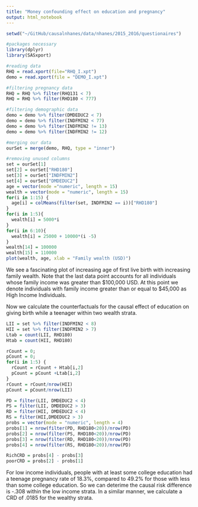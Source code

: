 ```yaml
---
title: "Money confounding effect on education and pregnancy"
output: html_notebook
---
```



```r
setwd("~/GitHub/causalnhanes/data/nhanes/2015_2016/questionaires")

#packages necessary
library(dplyr)
library(SASxport)

#reading data
RHQ = read.xport(file="RHQ_I.xpt")
demo = read.xport(file = "DEMO_I.xpt")

#filtering pregnancy data
RHQ = RHQ %>% filter(RHQ131 < 7)
RHQ = RHQ %>% filter(RHD180 < 777)

#filtering demographic data
demo = demo %>% filter(DMDEDUC2 < 7)
demo = demo %>% filter(INDFMIN2 < 77)
demo = demo %>% filter(INDFMIN2 != 13)
demo = demo %>% filter(INDFMIN2 != 12)

#merging our data
ourSet = merge(demo, RHQ, type = "inner")

#removing unused columns
set = ourSet[1]
set[2] = ourSet["RHD180"]
set[3] = ourSet["INDFMIN2"]
set[4] = ourSet["DMDEDUC2"]
age = vector(mode ="numeric", length = 15)
wealth = vector(mode = "numeric", length = 15)
for(i in 1:15) {
  age[i] = colMeans(filter(set, INDFMIN2 == i))["RHD180"]
}
for(i in 1:5){
  wealth[i] = 5000*i
}
for(i in 6:10){
  wealth[i] = 25000 + 10000*(i -5)
}
wealth[14] = 100000
wealth[15] = 110000
plot(wealth, age, xlab = "Family wealth (USD)")
```

We see a fascinating plot of increasing age of first live birth with increasing family wealth. Note that the last data point accounts for all individuals whose family income was greater than \$100,000 USD. At this point we denote individuals with family income greater than or equal to \$45,000 as High Income Individuals.

Now we calculate the counterfactuals for the causal effect of education on giving birth while a teenager within two wealth strata.
```r
LII = set %>% filter(INDFMIN2 < 8)
HII = set %>% filter(INDFMIN2 > 7)
Ltab = count(LII, RHD180)
Htab = count(HII, RHD180)

rCount = 0;
pCount = 0;
for(i in 1:5) {
  rCount = rCount + Htab[i,2]
  pCount = pCount +Ltab[i,2]
}
rCount = rCount/nrow(HII)
pCount = pCount/nrow(LII)

PD = filter(LII, DMDEDUC2 < 4)
PS = filter(LII, DMDEDUC2 > 3)
RD = filter(HII, DMDEDUC2 < 4)
RS = filter(HII,DMDEDUC2 > 3)
probs = vector(mode = "numeric", length = 4)
probs[1] = nrow(filter(PD, RHD180<20))/nrow(PD)
probs[2] = nrow(filter(PS, RHD180<20))/nrow(PD)
probs[3] = nrow(filter(RD, RHD180<20))/nrow(PD)
probs[4] = nrow(filter(RS, RHD180<20))/nrow(PD)

RichCRD = probs[4] - probs[3]
poorCRD = probs[2] - probs[1]

```
For low income individuals, people with at least some college education had a teenage pregnancy rate of 18.3%, compared to 49.2% for those with less than some college education. So we can deterime the causal risk difference is -.308 within the low income strata. In a similar manner, we calculate a CRD of .0185 for the wealthy strata.

